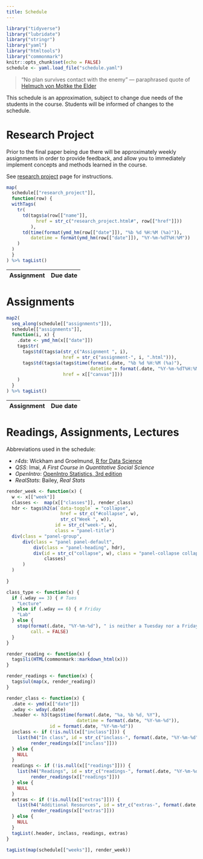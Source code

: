 ```yaml
---
title: Schedule
---
```


```r
library("tidyverse")
library("lubridate")
library("stringr")
library("yaml")
library("htmltools")
library("commonmark")
knitr::opts_chunk$set(echo = FALSE)
schedule <- yaml.load_file("schedule.yaml")
```


> "No plan survives contact with the enemy"
> --- paraphrased quote of [Helmuch von Moltke the Elder](https://en.wikiquote.org/wiki/Helmuth_von_Moltke_the_Elder)


This schedule is an approximation, subject to change due needs of the students in the course.
Students will be informed of changes to the schedule.


# Research Project

Prior to the final paper being due there will be approximately weekly assignments in order to provide feedback, and allow you to immediately implement concepts and methods learned in the course.

See [research project](research_project.html) page for instructions.

<table class="table table-stripped">
<thead>
<th>Assignment</th>
<th>Due date </th>
</thead>
<tbody>
```r
map(
  schedule[["research_project"]],
  function(row) {
  withTags(
    tr(
      td(tags$a(row[["name"]],
           href = str_c("research_project.html#", row[["href"]]))
         ),
      td(time(format(ymd_hm(row[["date"]]), "%b %d %H:%M (%a)")),
         datetime = format(ymd_hm(row[["date"]]), "%Y-%m-%dT%H:%M"))
    )
  )
  }
) %>% tagList()
```
</tbody>
</table>

# Assignments

<table class="table table-stripped">
<thead>
<th>Assignment</th>
<th>Due date </th>
</thead>
<tbody>
```r
map2(
  seq_along(schedule[["assignments"]]),
  schedule[["assignments"]],
  function(i, x) {
    .date <- ymd_hm(x[["date"]])
    tags$tr(
      tags$td(tags$a(str_c("Assignment ", i),
                     href = str_c("assignment-", i, ".html"))),
      tags$td(tags$a(tags$time(format(.date, "%b %d %H:%M (%a)"),
                               datetime = format(.date, "%Y-%m-%dT%H:%M:00")),
                     href = x[["canvas"]]))
    )
  }
) %>% tagList()
```
</tbody>
</table>


# Readings, Assignments, Lectures

Abbreviations used in the schedule:

- *r4ds*: Wickham and Groelmund, [R for Data Science](http://r4ds.had.co.nz/)
- *QSS*: Imai, *A First Course in Quantitative Social Science*
- *OpenIntro*: [OpenIntro Statistics, 3rd edition](https://www.openintro.org/stat/textbook.php?stat_book=os)
- *RealStats*: Bailey, *Real Stats*

```r
render_week <- function(x) {
  w <- x[["week"]]
  classes <-  map(x[["classes"]], render_class)
  hdr <- tags$h2(a(`data-toggle` = "collapse",
                    href = str_c("#collapse", w),
                    str_c("Week ", w)),
                  id = str_c("week-", w),
                  class = "panel-title")
  div(class = "panel-group",
      div(class = "panel panel-default",
          div(class = "panel-heading", hdr),
          div(id = str_c("collapse", w), class = "panel-collapse collapse",
              classes)
      )
  )
             
}

class_type <- function(x) {
  if (.wday == 3) { # Tues
    "Lecture"
  } else if (.wday == 6) { # Friday
    "Lab"
  } else {
    stop(format(.date, "%Y-%m-%d"), " is neither a Tuesday nor a Friday.",
         call. = FALSE)
  }
}

render_reading <- function(x) {
  tags$li(HTML(commonmark::markdown_html(x)))
}

render_readings <- function(x) {
  tags$ul(map(x, render_reading))
}

render_class <- function(x) {
  .date <- ymd(x[["date"]])
  .wday <- wday(.date)
  .header <- h3(tags$time(format(.date, "%a, %b %d, %Y"),
                          datetime = format(.date, "%Y-%m-%d")),
                id = format(.date, "%Y-%m-%d"))
  inclass <- if (!is.null(x[["inclass"]])) {
    list(h4("In class", id = str_c("inclass-", format(.date, "%Y-%m-%d"))),
         render_readings(x[["inclass"]]))
  } else {
    NULL
  }
  readings <- if (!is.null(x[["readings"]])) {
    list(h4("Readings", id = str_c("readings-", format(.date, "%Y-%m-%d"))),
         render_readings(x[["readings"]]))
  } else {
    NULL
  }
  extras <- if (!is.null(x[["extras"]])) {
    list(h4("Additional Resources", id = str_c("extras-", format(.date, "%Y-%m-%d"))),
         render_readings(x[["extras"]]))
  } else {
    NULL
  }
  tagList(.header, inclass, readings, extras)
}

tagList(map(schedule[["weeks"]], render_week))
```

